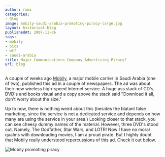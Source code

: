 ```yaml
---
author: rami
categories:
- Blog
image: mobily-saudi-arabia-promoting-piracy-large.jpg
layout: historical-blog
publishedAt: 2007-11-06
tags:
- mobily
- pics
- wtf
- saudi-arabia
title: Major Communications Company Advertising Piracy?
url: blog
---
```


A couple of weeks ago [Mobily](http://mobily.com.sa), a major mobile carrier in Saudi Arabia (one of two), published this ad in a couple of newspapers. The ad was about their new wireless high-speed Internet service. A huge ass stack of CD's, DVD's and books visual and a copy above the stack said "Download it all, don't worry about the size." 

Up to now, there is nothing weird about this (besides the blatant false marketing, since the service is not a dedicated service and depends on how many are using the service in your area.) Looking closer to that stack, you can see cheesy dummy names of the material. However, three DVD's stood out. Namely, The Godfather, Star Wars, and LOTR! Now I have no moral qualms with downloading movies, I am a proud pirate. But I highly doubt that Mobily really understood repercussions of this ad. Check it out below.


![Mobily promoting piracy](/assets/images/content/blog/mobily-saudi-arabia-promoting-piracy-large.jpg)